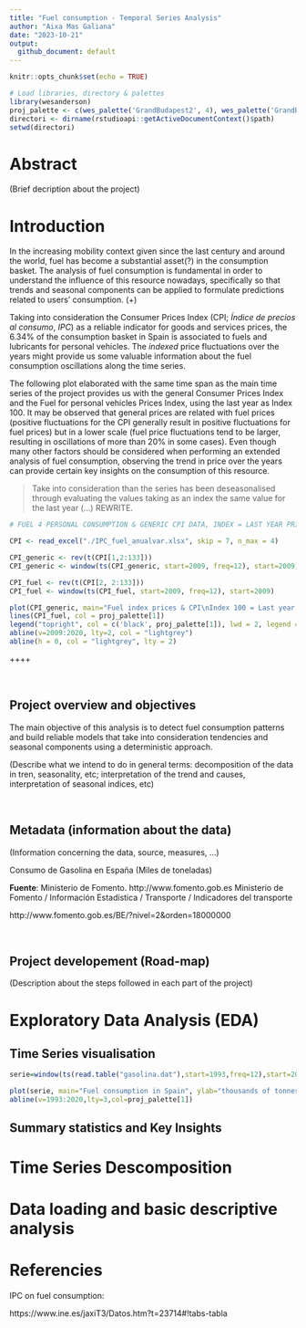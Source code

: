 ```yaml
---
title: "Fuel consumption - Temporal Series Analysis"
author: "Aixa Mas Galiana"
date: "2023-10-21"
output:
  github_document: default
---
```


```r
knitr::opts_chunk$set(echo = TRUE)
```

```r
# Load libraries, directory & palettes
library(wesanderson)
proj_palette <- c(wes_palette('GrandBudapest2', 4), wes_palette('GrandBudapest1', 4))
directori <- dirname(rstudioapi::getActiveDocumentContext()$path)
setwd(directori)
```

# Abstract

(Brief decription about the project)

\newpage

# Introduction

In the increasing mobility context given since the last century and around the world, fuel has become a substantial asset(?) in the consumption basket. The analysis of fuel consumption is fundamental in order to understand the influence of this resource nowadays, specifically so that trends and seasonal components can be applied to formulate predictions related to users' consumption.  (+)

Taking into consideration the Consumer Prices Index (CPI; *Índice de precios al consumo*, *IPC*) as a reliable indicator for goods and services prices, the 6.34% of the consumption basket in Spain is associated to fuels and lubricants for personal vehicles. The *indexed* price fluctuations over the years might provide us some valuable information about the fuel consumption oscillations along the time series. 

The following plot elaborated with the same time span as the main time series of the project provides us with the general Consumer Prices Index and the Fuel for personal vehicles Prices Index, using the last year as Index 100. It may be observed that general prices are related with fuel prices (positive fluctuations for the CPI generally result in positive fluctuations for fuel prices) but in a lower scale (fuel price fluctuations tend to be larger, resulting in oscillations of more than 20% in some cases). Even though many other factors should be considered when performing an extended analysis of fuel consumption, observing the trend in price over the years can provide certain key insights on the consumption of this resource. 

> Take into consideration than the series has been deseasonalised through evaluating the values taking as an index the same value for the last year (...) REWRITE.

```r
# FUEL 4 PERSONAL CONSUMPTION & GENERIC CPI DATA, INDEX = LAST YEAR PRICE

CPI <- read_excel("./IPC_fuel_anualvar.xlsx", skip = 7, n_max = 4)

CPI_generic <- rev(t(CPI[1,2:133]))
CPI_generic <- window(ts(CPI_generic, start=2009, freq=12), start=2009)

CPI_fuel <- rev(t(CPI[2, 2:133]))
CPI_fuel <- window(ts(CPI_fuel, start=2009, freq=12), start=2009)

plot(CPI_generic, main="Fuel index prices & CPI\nIndex 100 = Last year data", ylab="Index", lwd = 1.5, ylim = c(-30, 35))
lines(CPI_fuel, col = proj_palette[1])
legend("topright", col = c('black', proj_palette[1]), lwd = 2, legend = c('Consumer Price Index (CPI)', 'Fuel for personal consumption Prices Index'), cex = 0.8)
abline(v=2009:2020, lty=2, col = "lightgrey")
abline(h = 0, col = "lightgrey", lty = 2)
```


++++


\ 

## Project overview and objectives

The main objective of this analysis is to detect fuel consumption patterns and build reliable models that take into consideration tendencies and seasonal components using a deterministic approach. 

(Describe what we intend to do in general terms: decomposition of the data in tren, seasonality, etc; interpretation of the trend and causes, interpretation of seasonal indices, etc)

\ 

## Metadata (information about the data)

(Information concerning the data, source, measures, ...)

Consumo de Gasolina en España (Miles de toneladas)

**Fuente**: Ministerio de Fomento. http://www.fomento.gob.es Ministerio de Fomento / Información Estadística / Transporte / Indicadores del transporte

http://www.fomento.gob.es/BE/?nivel=2&orden=18000000

\ 

## Project developement (Road-map)

(Description about the steps followed in each part of the project)


\newpage

# Exploratory Data Analysis (EDA)

## Time Series visualisation

```r
serie=window(ts(read.table("gasolina.dat"),start=1993,freq=12),start=2009)

plot(serie, main="Fuel consumption in Spain", ylab="thousands of tonnes")
abline(v=1993:2020,lty=3,col=proj_palette[1])
```

## Summary statistics and Key Insights

\newpage

# Time Series Descomposition





# Data loading and basic descriptive analysis


\newpage



# Referencies

IPC on fuel consumption:

https://www.ine.es/jaxiT3/Datos.htm?t=23714#!tabs-tabla





